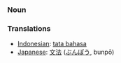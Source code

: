 === Noun ===

=== Translations ===
*[[Indonesian]]: [[tata bahasa]]
*[[Japanese]]: [[文法]] ([[ぶんぽう]], bunpō)